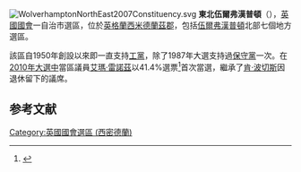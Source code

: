 [[File:WolverhamptonNorthEast2007Constituency.svg|right]]
'''東北伍爾弗漢普頓'''（{{lang-en|Wolverhampton North East}}），[[英國|英國]][[英國國會|國會]]一自治市選區，位於[[英格蘭|英格蘭]][[西米德蘭茲郡|西米德蘭茲郡]]，包括[[伍爾弗漢普頓|伍爾弗漢普頓]]北部七個地方選區。

該區自1950年創設以來即一直支持[[工黨_(英國)|工黨]]，除了1987年大選支持過[[保守黨_(英國)|保守黨]]一次。在[[2010年英國大選|2010年大選中]]當區議員[[艾瑪·雷諾茲|艾瑪·雷諾茲]]以41.4%選票<ref name="2010election">{{cite news
|publisher=[[英國廣播公司|英國廣播公司]]
|date=2010年5月7日
|title=Election 2010/Constituency/Wolverhampton North East
|url=http://news.bbc.co.uk/2/shared/election2010/results/constituency/f25.stm
|accessdate=2010年10月23日
|archive-date=2020年10月21日
|archive-url=https://web.archive.org/web/20201021041229/http://news.bbc.co.uk/2/shared/election2010/results/constituency/f25.stm
|dead-url=no
}}</ref>首次當選，繼承了[[肯·波切斯|肯·波切斯]]因退休留下的議席。

==参考文献==
<div class="references-small">
<references></references>
</div>

{{DEFAULTSORT:Wolverhampton North East (UK Parliament constituency)}}
[[Category:英國國會選區_(西密德蘭)|Category:英國國會選區 (西密德蘭)]]